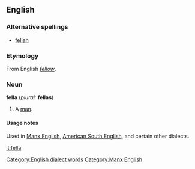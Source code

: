 ==English==

===Alternative spellings===
*[[fellah#Etymology 2|fellah]]

===Etymology===
From English ''[[fellow]]''.

===Noun===
'''fella''' (''plural:'' '''fellas''')

# {{italbrac|slang}} A [[man]].

====Usage notes====
Used in [[w:Manx English|Manx English]], [[w:Southern American English|American South English]], and certain other dialects.

[[Category:English dialect words]]
[[Category:Manx English]]

[[it:fella]]